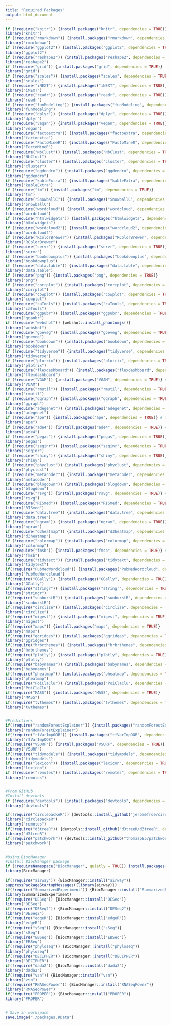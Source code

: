 ```yaml
---
title: "Required Packages"
output: html_document
---
```


<!-- # Load required packages -->
```r
if (!require("knitr")) {install.packages("knitr", dependencies = TRUE)}
library("knitr")
if (!require("rmarkdown")) {install.packages("rmarkdown", dependencies = TRUE)}
library("rmarkdown")
if (!require("ggplot2")) {install.packages("ggplot2", dependencies = TRUE)}
library("ggplot2")
if (!require("reshape2")) {install.packages("reshape2", dependencies = TRUE)}
library("reshape2")
if (!require("grid")) {install.packages("grid", dependencies = TRUE)}
library("grid")
if (!require("scales")) {install.packages("scales", dependencies = TRUE)}
library("scales")
if (!require("iNEXT")) {install.packages("iNEXT", dependencies = TRUE)}
library("iNEXT")
if (!require("readr")) {install.packages("readr", dependencies = TRUE)}
library("readr")
if (!require("funModeling")) {install.packages("funModeling", dependencies = TRUE)}
library("funModeling")
if (!require("dplyr")) {install.packages("dplyr", dependencies = TRUE)}
library("dplyr")
if (!require("vegan")) {install.packages("vegan", dependencies = TRUE)}
library("vegan")
if (!require("factoextra")) {install.packages("factoextra", dependencies = TRUE)}
library("factoextra")
if (!require("FactoMineR")) {install.packages("FactoMineR", dependencies = TRUE)}
library("FactoMineR")
if (!require("NbClust")) {install.packages("NbClust", dependencies = TRUE)}
library("NbClust")
if (!require("cluster")) {install.packages("cluster", dependencies = TRUE)}
library("cluster")
if (!require("ggdendro")) {install.packages("ggdendro", dependencies = TRUE)}
library("ggdendro")
if (!require("kableExtra")) {install.packages("kableExtra", dependencies = TRUE)}
library("kableExtra")
if (!require("tm")) {install.packages("tm", dependencies = TRUE)}
library("tm")
if (!require("SnowballC")) {install.packages("SnowballC", dependencies = TRUE)}
library("SnowballC")
if (!require("wordcloud")) {install.packages("wordcloud", dependencies = TRUE)}
library("wordcloud")
if (!require("htmlwidgets")) {install.packages("htmlwidgets", dependencies = TRUE)}
library("htmlwidgets")
if (!require("wordcloud2")) {install.packages("wordcloud2", dependencies = TRUE)}
library("wordcloud2")
if (!require("RColorBrewer")) {install.packages("RColorBrewer", dependencies = TRUE)}
library("RColorBrewer")
if (!require("servr")) {install.packages("servr", dependencies = TRUE)}
library("servr")
if (!require("bookdownplus")) {install.packages("bookdownplus", dependencies = TRUE)} # For books eg gitbook
library("bookdownplus")
if (!require("data.table")) {install.packages("data.table", dependencies = TRUE)}
library("data.table")
if (!require("png")) {install.packages("png", dependencies = TRUE)}
library("png")
if (!require("corrplot")) {install.packages("corrplot", dependencies = TRUE)}
library("corrplot")
if (!require("cowplot")) {install.packages("cowplot", dependencies = TRUE)} # For combined plots
library("cowplot")
if (!require("caTools")) {install.packages("caTools", dependencies = TRUE)} # For regression
library("caTools")
if (!require("ggpubr")) {install.packages("ggpubr", dependencies = TRUE)} # For pub-ready figs
library("ggpubr")
if (!require("webshot")) {webshot::install_phantomjs()}
library("webshot")
if (!require("goeveg")) {install.packages("goeveg", dependencies = TRUE)}
library("goeveg")
if (!require("bookdown")) {install.packages("bookdown", dependencies = TRUE)} # For books
library("bookdown")
if (!require("tidyverse")) {install.packages("tidyverse", dependencies = TRUE)}
library("tidyverse")
if (!require("plotrix")) {install.packages("plotrix", dependencies = TRUE)}
library("plotrix")
if (!require("flexdashboard")) {install.packages("flexdashboard", dependencies = TRUE)}
library("flexdashboard")
if (!require("VGAM")) {install.packages("VGAM", dependencies = TRUE)} # vector generalized additive model
library("VGAM")
if (!require("rmutil")) {install.packages("rmutil", dependencies = TRUE)} # for non-linear Regression and Repeated Models
library("rmutil")
if (!require("ggraph")) {install.packages("ggraph", dependencies = TRUE)} # for amazing graphs
library("ggraph")
if (!require("adegenet")) {install.packages("adegenet", dependencies = TRUE)} # for population genetics
library("adegenet")
if (!require("ape")) {install.packages("ape", dependencies = TRUE)} # for phylogenetics and DNA data handling
library("ape")
if (!require("ade4")) {install.packages("ade4", dependencies = TRUE)} # for multivariate analysis
library("ade4")
if (!require("pegas")) {install.packages("pegas", dependencies = TRUE)} # for population genetics tools
library("pegas")
if (!require("seqinr")) {install.packages("seqinr", dependencies = TRUE)} # for handling nucleic and proteic sequences
library("seqinr")
if (!require("shiny")) {install.packages("shiny", dependencies = TRUE)} # for R-based web interfaces
library("shiny")
if (!require("phyclust")) {install.packages("phyclust", dependencies = TRUE)} # for R-based web interfaces
library("phyclust")
if (!require("metacoder")) {install.packages("metacoder", dependencies = TRUE)} # for R-based web interfaces
library("metacoder")
if (!require("blogdown")) {install.packages("blogdown", dependencies = TRUE)} # for creating websites using Rmarkdown
library("blogdown")
if (!require("rsvg")) {install.packages("rsvg", dependencies = TRUE)} # r for svg
library("rsvg")
if (!require("RISmed")) {install.packages("RISmed", dependencies = TRUE)} # r for data mining from NCBI
library("RISmed")
if (!require("data.tree")) {install.packages("data.tree", dependencies = TRUE)} # r for data mining from NCBI
library("data.tree")
if (!require("ngram")) {install.packages("ngram", dependencies = TRUE)} # r for word count
library("ngram")
if (!require("d3heatmap")) {install.packages("d3heatmap", dependencies = TRUE)} # r for word count
library("d3heatmap")
if (!require("colormap")) {install.packages("colormap", dependencies = TRUE)} # r for word count
library("colormap")
if (!require("fmsb")) {install.packages("fmsb", dependencies = TRUE)} # r for word count
library("fmsb")
if (!require("tidytext")) {install.packages("tidytext", dependencies = TRUE)} # r for word count
library("tidytext")
if(!require("PubMedWordcloud")) {install.packages("PubMedWordcloud", dependencies = TRUE)}
library("PubMedWordcloud")
if(!require("GGally")) {install.packages("GGally", dependencies = TRUE)}
library("GGally")
if(!require("stringr")) {install.packages("stringr", dependencies = TRUE)}
library("stringr")
if(!require("sunburstR")) {install.packages("sunburstR", dependencies = TRUE)}
library("sunburstR")
if(!require("circlize")) {install.packages("circlize", dependencies = TRUE)}
library("circlize")
if(!require("migest")) {install.packages("migest", dependencies = TRUE)}
library("migest")
if(!require("maps")) {install.packages("maps", dependencies = TRUE)}
library("maps")
if(!require("ggridges")) {install.packages("ggridges", dependencies = TRUE)}
library("ggridges")
if(!require("hrbrthemes")) {install.packages("hrbrthemes", dependencies = TRUE)}
library("hrbrthemes")
if(!require("plotly")) {install.packages("plotly", dependencies = TRUE)}
library("plotly")
if(!require("babynames")) {install.packages("babynames", dependencies = TRUE)}
library("babynames")
if(!require("pheatmap")) {install.packages("pheatmap", dependencies = TRUE)}
library("pheatmap")
if(!require("PoiClaClu")) {install.packages("PoiClaClu", dependencies = TRUE)}
library("PoiClaClu")
if(!require("MASS")) {install.packages("MASS", dependencies = TRUE)}
library("MASS")
if(!require("tvthemes")) {install.packages("tvthemes", dependencies = TRUE)}
library("tvthemes")


#Predictions
if(!require("randomForestExplainer")) {install.packages("randomForestExplainer", dependencies = TRUE)}
library("randomForestExplainer")
if(!require("rfVarImpOOB")) {install.packages("rfVarImpOOB", dependencies = TRUE)}
library("rfVarImpOOB")
if(!require("VSURF")) {install.packages("VSURF", dependencies = TRUE)}
library("VSURF")
if(!require("tidymodels")) {install.packages("tidymodels", dependencies = TRUE)}
library("tidymodels")
if(!require("lexicon")) {install.packages("lexicon", dependencies = TRUE)}
library("lexicon")
if (!require("remotes")) {install.packages("remotes", dependencies = TRUE)}
library("remotes")


#From GitHub
#Install devtools
if (!require("devtools")) {install.packages("devtools", dependencies = TRUE)}
library("devtools")

if(!require("circlepackeR")) {devtools::install_github("jeromefroe/circlepackeR", dependencies = TRUE)}
library("circlepackeR")
library("remotes")
if(!require("d3treeR")) {devtools::install_github("d3treeR/d3treeR", dependencies = TRUE)}
library("d3treeR")
if(!require("patchwork")) {devtools::install_github("thomasp85/patchwork", dependencies = TRUE)}
library("patchwork")


#Using BiocManager
#Install BiocManager package
if (!requireNamespace("BiocManager", quietly = TRUE)) install.packages("BiocManager")
library(BiocManager)

if(!require("airway")) {BiocManager::install("airway")}
suppressPackageStartupMessages({library(airway)})
if(!require("SummarizedExperiment")) {BiocManager::install("SummarizedExperiment")}
library(SummarizedExperiment)
if(!require("DESeq")) {BiocManager::install("DESeq")}
library("DESeq")
if(!require("DESeq2")) {BiocManager::install("DESeq2")}
library("DESeq2")
if(!require("edgeR")) {BiocManager::install("edgeR")}
library("edgeR")
if(!require("sSeq")) {BiocManager::install("sSeq")}
library("sSeq")
if(!require("EBSeq")) {BiocManager::install("EBSeq")}
library("EBSeq")
if(!require("phyloseq")) {BiocManager::install("phyloseq")}
library("phyloseq")
if(!require("DECIPHER")) {BiocManager::install("DECIPHER")}
library("DECIPHER")
if(!require("dada2")) {BiocManager::install("dada2")}
library("dada2")
if(!require("vsn")) {BiocManager::install("vsn")}
library("vsn")
if(!require("RNASeqPower")) {BiocManager::install("RNASeqPower")}
library("RNASeqPower")
if(!require("PROPER")) {BiocManager::install("PROPER")}
library("PROPER")


# Save in workspace
save.image("./packages.RData")
```
